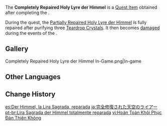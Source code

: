 {{Item Infobox
|id           = 100163
|type         = Quest Items
|description  = A treasure that once belonged to Barbatos, the Anemo Archon, which has been restored to full power. Even Dvalin may heed its call.
|source1      = Given upon completing ''[[Crystal Tears]]''
}}
The '''Completely Repaired Holy Lyre der Himmel''' is a [[Quest Item]] obtained after completing the {{Quest|Crystal Tears}}.

During the quest, the [[Partially Repaired Holy Lyre der Himmel]] is fully repaired after purifying three [[Teardrop Crystal]]s. It then becomes [[Damaged Holy Lyre der Himmel|damaged]] during the events of the {{Quest|Reunion With the Dragon}}.

==Gallery==
<gallery>
Completely Repaired Holy Lyre der Himmel In-Game.png|In-game
</gallery>

==Other Languages==
{{Other Languages
|en      = Completely Repaired Holy Lyre der Himmel
|zhs     = 完全修复的天空之琴
|zhs_rm  = Wánquán Xiūfù de Tiānkōngzhīqín
|zht     = 完全修復的天空之琴
|zht_rm  = Wánquán Xiūfù de Tiānkōngzhīqín
|ja      = 完全修復された天空のライアー
|ja_rm   = Kanzen Shuufuku-sareta Tenkuu no Raiaa
|ko      = 완벽하게 복구된 천공의 하프
|ko_rm   = Wanbyeokhage Bokgudoen Cheongong-ui Hapeu
|es      = Der Himmel, la Lira Sagrada, reparada
|fr      = Himmel, la lyre sacrée (totalement réparée)
|ru      = Небесная лира
|th      = Completely repaired Holy Lyre der Himmel
|vi      = Hoàn Toàn Khôi Phục Đàn Thiên Không
|de      = Vollständig reparierte heilige Leier
|id      = Holy Lyre der Himmel yang Sudah Diperbaiki
|pt      = Lira Sagrada der Himmel totalmente reparada
|tr      = Tamamen Onarılmış Göklerin Kutsal Liri
|it      = Lira sacra celeste completamente riparata
}}

==Change History==
{{Change History|1.0}}

[[es:Der Himmel, la Lira Sagrada, reparada]]
[[ja:完全修復された天空のライアー]]
[[pt-br:Lira Sagrada der Himmel totalmente reparada]]
[[vi:Hoàn Toàn Khôi Phục Đàn Thiên Không]]